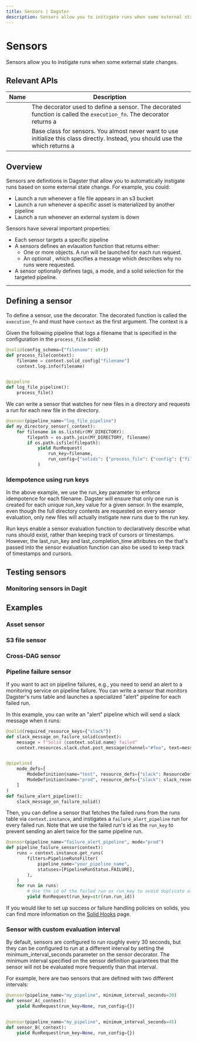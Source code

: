 ```yaml
---
title: Sensors | Dagster
description: Sensors allow you to instigate runs when some external state changes.
---
```


# Sensors

Sensors allow you to instigate runs when some external state changes.

<PlaceholderImage />

## Relevant APIs

| Name                                    | Description                                                                                                                                                                                                     |
| --------------------------------------- | --------------------------------------------------------------------------------------------------------------------------------------------------------------------------------------------------------------- |
| <PyObject object="sensor" decorator />  | The decorator used to define a sensor. The decorated function is called the `execution_fn`. The decorator returns a <PyObject object="SensorDefinition" />                                                      |
| <PyObject object="SensorDefinition"  /> | Base class for sensors. You almost never want to use initialize this class directly. Instead, you should use the <PyObject object="sensor" decorator /> which returns a <PyObject object="SensorDefinition"  /> |

## Overview

Sensors are definitions in Dagster that allow you to automatically instigate runs based on some external state change. For example, you could:

- Launch a run whenever a file file appears in an s3 bucket
- Launch a run whenever a specific asset is materialized by another pipeline
- Launch a run whenever an external system is down

Sensors have several important properties:

- Each sensor targets a specific pipeline
- A sensors defines an evlauation function that returns either:
  - One or more <PyObject object="RunRequest"/> objects. A run will be launched for each run request.
  - An optional <PyObject object="SkipReason"/>, which specifies a message which describes why no runs were requested.
- A sensor optionally defines tags, a mode, and a solid selection for the targeted pipeline.

---

## Defining a sensor

To define a sensor, use the <PyObject object="sensor" decorator /> decorator. The decorated function is called the `execution_fn` and must have `context` as the first argument. The context is a <PyObject object="SensorExecutionContext" />

Given the following pipeline that logs a filename that is specified in the configuration in the `process_file` solid:

```python
@solid(config_schema={"filename": str})
def process_file(context):
    filename = context.solid_config["filename"]
    context.log.info(filename)


@pipeline
def log_file_pipeline():
    process_file()
```

We can write a sensor that watches for new files in a directory and requests a run for each new file in the directory.

```python
@sensor(pipeline_name="log_file_pipeline")
def my_directory_sensor(_context):
    for filename in os.listdir(MY_DIRECTORY):
        filepath = os.path.join(MY_DIRECTORY, filename)
        if os.path.isfile(filepath):
            yield RunRequest(
                run_key=filename,
                run_config={"solids": {"process_file": {"config": {"filename": filename}}}},
            )
```

### Idempotence using run keys

In the above example, we use the run_key parameter to enforce idempotence for each filename. Dagster will ensure that only one run is created for each unique run_key value for a given sensor. In the example, even though the full directory contents are requested on every sensor evaluation, only new files will actually instigate new runs due to the run key.

Run keys enable a sensor evaluation function to declaratively describe what runs should exist, rather than keeping track of cursors or timestamps. However, the last_run_key and last_completion_time attributes on the <PyObject object="SensorExecutionContext"/> that's passed into the sensor evaluation function can also be used to keep track of timestamps and cursors.

## Testing sensors

<TODO />

### Monitoring sensors in Dagit

<TODO />

## Examples

### Asset sensor

<TODO />

### S3 file sensor

<TODO />

### Cross-DAG sensor

<TODO />

### Pipeline failure sensor

If you want to act on pipeline failures, e.g., you need to send an alert to a monitoring service on pipeline failure. You can write a sensor that monitors Dagster's runs table and launches a specialized "alert" pipeline for each failed run.

In this example, you can write an "alert" pipeline which will send a slack message when it runs:

```python file=/concepts/partitions_schedules_sensors/sensor_alert.py startafter=start_alert_pipeline_marker endbefore=end_alert_pipeline_marker
@solid(required_resource_keys={"slack"})
def slack_message_on_failure_solid(context):
    message = f"Solid {context.solid.name} failed"
    context.resources.slack.chat.post_message(channel="#foo", text=message)


@pipeline(
    mode_defs=[
        ModeDefinition(name="test", resource_defs={"slack": ResourceDefinition.mock_resource()}),
        ModeDefinition(name="prod", resource_defs={"slack": slack_resource}),
    ]
)
def failure_alert_pipeline():
    slack_message_on_failure_solid()
```

Then, you can define a sensor that fetches the failed runs from the runs table via `context.instance`, and instigates a `failure_alert_pipeline` run for every failed run. Note that we use the failed run's id as the `run_key` to prevent sending an alert twice for the same pipeline run.

```python file=/concepts/partitions_schedules_sensors/sensor_alert.py startafter=start_alert_sensor_marker endbefore=end_alert_sensor_marker
@sensor(pipeline_name="failure_alert_pipeline", mode="prod")
def pipeline_failure_sensor(context):
    runs = context.instance.get_runs(
        filters=PipelineRunsFilter(
            pipeline_name="your_pipeline_name",
            statuses=[PipelineRunStatus.FAILURE],
        ),
    )
    for run in runs:
        # Use the id of the failed run as run_key to avoid duplicate alerts.
        yield RunRequest(run_key=str(run.run_id))
```

If you would like to set up success or failure handling policies on solids, you can find more
information on the [Solid Hooks](/solids-pipelines/solid-hooks) page.

### Sensor with custom evaluation interval

By default, sensors are configured to run roughly every 30 seconds, but they can be configured to run at a different interval by setting the minimum_interval_seconds parameter on the sensor decorator. The minimum interval specified on the sensor definition guarantees that the sensor will not be evaluated more frequently than that interval.

For example, here are two sensors that are defined with two different intervals:

```python
@sensor(pipeline_name="my_pipeline", minimum_interval_seconds=30)
def sensor_A(_context):
    yield RunRequest(run_key=None, run_config={})


@sensor(pipeline_name="my_pipeline", minimum_interval_seconds=45)
def sensor_B(_context):
    yield RunRequest(run_key=None, run_config={})
```
